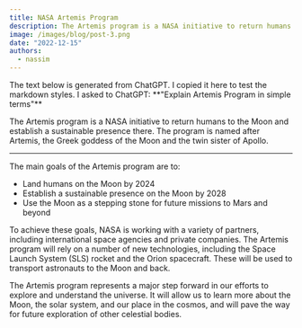 ```yaml
---
title: NASA Artemis Program
description: The Artemis program is a NASA initiative to return humans to the Moon.
image: /images/blog/post-3.png
date: "2022-12-15"
authors:
  - nassim
---
```


<Callout>
  The text below is generated from ChatGPT. I copied it here to test the
  markdown styles. I asked to ChatGPT: **"Explain Artemis Program in simple
  terms"**
</Callout>

The Artemis program is a NASA initiative to return humans to the Moon and establish a sustainable presence there. The program is named after Artemis, the Greek goddess of the Moon and the twin sister of Apollo.

---
The main goals of the Artemis program are to:

- Land humans on the Moon by 2024
- Establish a sustainable presence on the Moon by 2028
- Use the Moon as a stepping stone for future missions to Mars and beyond

To achieve these goals, NASA is working with a variety of partners, including international space agencies and private companies. The Artemis program will rely on a number of new technologies, including the Space Launch System (SLS) rocket and the Orion spacecraft. These will be used to transport astronauts to the Moon and back.

The Artemis program represents a major step forward in our efforts to explore and understand the universe. It will allow us to learn more about the Moon, the solar system, and our place in the cosmos, and will pave the way for future exploration of other celestial bodies.
